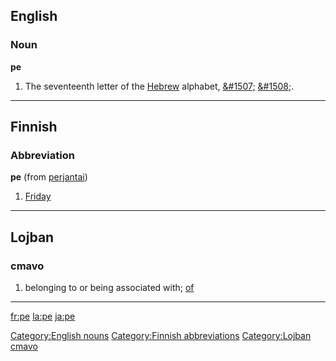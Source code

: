 ==English==

===Noun===
'''pe'''

# The seventeenth letter of the [[Hebrew]] alphabet, [[&#1507;]] [[&#1508;]].

[[Category:English nouns]]
----

==Finnish==

===Abbreviation===
'''pe''' (from [[perjantai]])

#[[Friday]]

[[Category:Finnish abbreviations]]
----

==Lojban==
===cmavo===
# belonging to or being associated with; [[of]]

[[Category:Lojban cmavo]]
----

[[fr:pe]]
[[la:pe]]
[[ja:pe]]